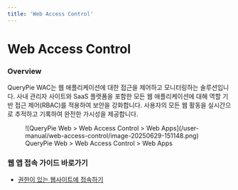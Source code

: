 ```yaml
---
title: 'Web Access Control'
---
```


# Web Access Control

### Overview

QueryPie WAC는 웹 애플리케이션에 대한 접근을 제어하고 모니터링하는 솔루션입니다. 사내 관리자 사이트와 SaaS 플랫폼을 포함한 모든 웹 애플리케이션에 대해 역할 기반 접근 제어(RBAC)를 적용하여 보안을 강화합니다. 사용자의 모든 웹 활동을 실시간으로 추적하고 기록하여 완전한 가시성을 제공합니다.

<figure data-layout="center" data-align="center">
![QueryPie Web &gt; Web Access Control &gt; Web Apps](/user-manual/web-access-control/image-20250629-151148.png)
<figcaption>
QueryPie Web &gt; Web Access Control &gt; Web Apps
</figcaption>
</figure>



### 웹 앱 접속 가이드 바로가기

* [권한이 있는 웹사이트에 접속하기](web-access-control/accessing-web-applications-websites) 


